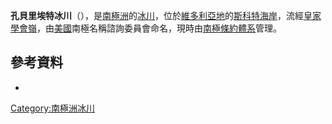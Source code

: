 {{Coord|78|21|S|162|14|E|source:GNIS|display=title}}

'''孔貝里埃特冰川'''（{{lang-en|Comberiate Glacier}}），是[[南極洲|南極洲]]的[[冰川|冰川]]，位於[[維多利亞地|維多利亞地]]的[[斯科特海岸|斯科特海岸]]，流經[[皇家學會嶺|皇家學會嶺]]，由[[美國|美國]]南極名稱諮詢委員會命名，現時由[[南極條約體系|南極條約體系]]管理。

==參考資料==
* {{usgs-gazetteer|id=17073}}

{{DEFAULTSORT:Comberiate Glacier}}
[[Category:南極洲冰川|Category:南極洲冰川]]


{{ScottCoast-geo-stub}}